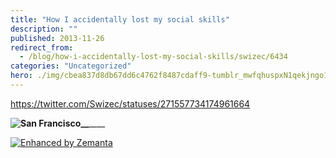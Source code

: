 ```yaml
---
title: "How I accidentally lost my social skills"
description: ""
published: 2013-11-26
redirect_from:
  - /blog/how-i-accidentally-lost-my-social-skills/swizec/6434
categories: "Uncategorized"
hero: ./img/cbea837d8db67dd6c4762f8487cdaff9-tumblr_mwfqhuspxN1qekjngo1_500.jpg
---
```


https://twitter.com/Swizec/statuses/271557734174961664

![]()![]()**![San Francisco](./img/cbea837d8db67dd6c4762f8487cdaff9-tumblr_mwfqhuspxN1qekjngo1_500.jpg)![]()\_\_**![]()\_\_\_\_

[![Enhanced by Zemanta](http://img.zemanta.com/zemified_e.png?x-id=3f574e08-70a9-4df6-93fa-2501dfddb027)](http://www.zemanta.com/?px "Enhanced by Zemanta")
